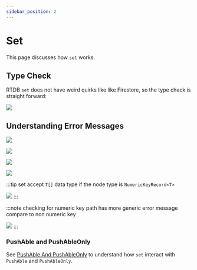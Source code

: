 ```yaml
---
sidebar_position: 2
---
```


# Set

This page discusses how `set` works.


## Type Check

RTDB `set` does not have weird quirks like like Firestore, so the type check is straight forward:

<Image
	src="https://github.com/tylim88/FirelordJSDoc/blob/main/static/firesage/set1.png?raw=true"
	text="set type checks"
/>

## Understanding Error Messages

<Image
	src="https://github.com/tylim88/FirelordJSDoc/blob/main/static/firesage/set2.png?raw=true"
	text="incorrect path"
/>

<Image
	src="https://github.com/tylim88/FirelordJSDoc/blob/main/static/firesage/set3.png?raw=true"
	text="incorrect value"
/>

<Image
	src="https://github.com/tylim88/FirelordJSDoc/blob/main/static/firesage/set4.png?raw=true"
	text="expect non numeric key"
/>

<Image
	src="https://github.com/tylim88/FirelordJSDoc/blob/main/static/firesage/set5.png?raw=true"
	text="expect non numeric key"
/>

:::tip
set accept `T[]` data type if the node type is `NumericKeyRecord<T>`

<Image
	src="https://github.com/tylim88/FirelordJSDoc/blob/main/static/firesage/set6.png?raw=true"
	text="expect numeric key"
/>
:::

:::note
checking for numeric key path has more generic error message
compare to non numeric key

<Image
	src="https://github.com/tylim88/FirelordJSDoc/blob/main/static/firesage/set7.png?raw=true"
	text="expect numeric key"
/>
:::

### PushAble and PushAbleOnly

See [PushAble And PushAbleOnly](/guides/pushable) to understand how `set` interact with `PushAble` and `PushAbleOnly`.
